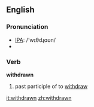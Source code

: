 ==English==

===Pronunciation===
*[[w:IPA|IPA]]: /'wɪθdɻɑʊn/
*{{audio|en-us-withdrawn.ogg|Audio (US)}}

===Verb===
'''withdrawn'''

# past participle of to [[withdraw]]

[[it:withdrawn]]
[[zh:withdrawn]]